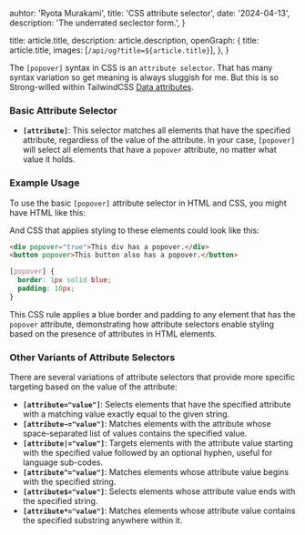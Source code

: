 
  auhtor: 'Ryota Murakami',
  title: 'CSS attribute selector',
  date: '2024-04-13',
  description: 'The underrated seclector form.',
}

  title: article.title,
  description: article.description,
  openGraph: {
    title: article.title,
    images: [`/api/og?title=${article.title}`],
  },
}


The `[popover]` syntax in CSS is an `attribute selector`.
That has many syntax variation so get meaning is always sluggish for me.
But this is so Strong-willed within TailwindCSS [Data attributes](https://tailwindcss.com/docs/hover-focus-and-other-states#data-attributes).

### Basic Attribute Selector

- **`[attribute]`**: This selector matches all elements that have the specified attribute, regardless of the value of the attribute. In your case, `[popover]` will select all elements that have a `popover` attribute, no matter what value it holds.

### Example Usage

To use the basic `[popover]` attribute selector in HTML and CSS, you might have HTML like this:

And CSS that applies styling to these elements could look like this:

```html
<div popover="true">This div has a popover.</div>
<button popover>This button also has a popover.</button>
```

```css
[popover] {
  border: 1px solid blue;
  padding: 10px;
}
```

This CSS rule applies a blue border and padding to any element that has the `popover` attribute, demonstrating how attribute selectors enable styling based on the presence of attributes in HTML elements.

### Other Variants of Attribute Selectors

There are several variations of attribute selectors that provide more specific targeting based on the value of the attribute:

- **`[attribute="value"]`**: Selects elements that have the specified attribute with a matching value exactly equal to the given string.
- **`[attribute~="value"]`**: Matches elements with the attribute whose space-separated list of values contains the specified value.
- **`[attribute|="value"]`**: Targets elements with the attribute value starting with the specified value followed by an optional hyphen, useful for language sub-codes.
- **`[attribute^="value"]`**: Matches elements whose attribute value begins with the specified string.
- **`[attribute$="value"]`**: Selects elements whose attribute value ends with the specified string.
- **`[attribute*="value"]`**: Matches elements whose attribute value contains the specified substring anywhere within it.
